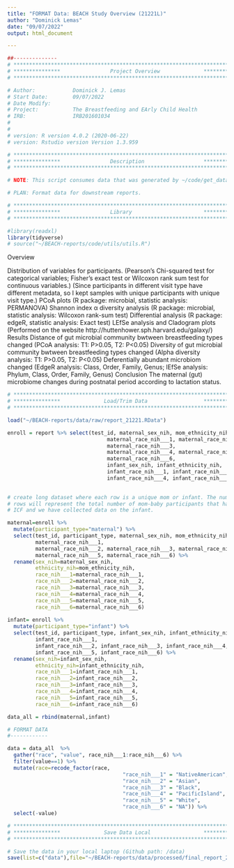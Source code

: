 ```yaml
---
title: "FORMAT Data: BEACH Study Overview (21221L)"
author: "Dominick Lemas"
date: "09/07/2022"
output: html_document

---
```


```r
##-------------- 
# **************************************************************************** #
# ***************                Project Overview              *************** #
# **************************************************************************** #

# Author:            Dominick J. Lemas
# Start Date:        09/07/2022 
# Date Modify:       
# Project:           The Breastfeeding and EArly Child Health
# IRB:               IRB201601034
#                   
#
# version: R version 4.0.2 (2020-06-22)
# version: Rstudio version Version 1.3.959 

# **************************************************************************** #
# ***************                Description                   *************** #
# **************************************************************************** #

# NOTE: This script consumes data that was generated by ~/code/get_data/get_reportData_21221.Rmd

# PLAN: Format data for downstream reports.

```


```r

# **************************************************************************** #
# ***************                Library                       *************** #
# **************************************************************************** #

#library(readxl)
library(tidyverse)
# source("~/BEACH-reports/code/utils/utils.R")

```


Overview

Distribution of variables for participants. (Pearson’s Chi-squared test for categorical variables; Fisher’s exact test or Wilcoxon rank sum test for continuous variables.)
(Since participants in different visit type have different metadata, so I kept samples with unique participants with unique visit type.)
PCoA plots (R package: microbial, statistic analysis: PERMANOVA)
Shannon index α diversity analysis (R package: microbial, statistic analysis: Wilcoxon rank-sum test)
Differential analysis (R package: edgeR, statistic analysis: Exact test)
LEfSe analysis and Cladogram plots (Performed on the website http://huttenhower.sph.harvard.edu/galaxy/)
Results
Distance of gut microbial community bwtween breastfeeding types changed (PCoA analysis: T1: P>0.05, T2: P<0.05)
Diversity of gut microbial community bwtween breastfeeding types changed (Alpha diversity analysis: T1: P>0.05, T2: P<0.05)
Deferentially abundant microbiom changed (EdgeR analysis: Class, Order, Family, Genus; lEfSe analysis: Phylum, Class, Order, Family, Genus)
Conclusion
The maternal (gut) microbiome changes during postnatal period according to lactation status.



```r

# **************************************************************************** #
# ***************              Load/Trim Data                  *************** #
# **************************************************************************** #

load("~/BEACH-reports/data/raw/report_21221.RData")

enroll = report %>% select(test_id, maternal_sex_nih, mom_ethnicity_nih, 
                                maternal_race_nih___1, maternal_race_nih___2,
                                maternal_race_nih___3,
                                maternal_race_nih___4, maternal_race_nih___5, 
                                maternal_race_nih___6,
                                infant_sex_nih, infant_ethnicity_nih,  
                                infant_race_nih___1, infant_race_nih___2, infant_race_nih___3,
                                infant_race_nih___4, infant_race_nih___5, infant_race_nih___6)
  

```

```r

# create long dataset where each row is a unique mom or infant. The number of 
# rows will represent the total number of mom-baby participants that have signed
# ICF and we have collected data on the infant. 

maternal=enroll %>%
  mutate(participant_type="maternal") %>%
  select(test_id, participant_type, maternal_sex_nih, mom_ethnicity_nih, 
         maternal_race_nih___1,
         maternal_race_nih___2, maternal_race_nih___3, maternal_race_nih___4,
         maternal_race_nih___5, maternal_race_nih___6) %>%
  rename(sex_nih=maternal_sex_nih,
         ethnicity_nih=mom_ethnicity_nih, 
         race_nih___1=maternal_race_nih___1,
         race_nih___2=maternal_race_nih___2, 
         race_nih___3=maternal_race_nih___3, 
         race_nih___4=maternal_race_nih___4,
         race_nih___5=maternal_race_nih___5, 
         race_nih___6=maternal_race_nih___6)
  
infant= enroll %>%
  mutate(participant_type="infant") %>%
  select(test_id, participant_type, infant_sex_nih, infant_ethnicity_nih, 
         infant_race_nih___1,
         infant_race_nih___2, infant_race_nih___3, infant_race_nih___4,
         infant_race_nih___5, infant_race_nih___6) %>%
  rename(sex_nih=infant_sex_nih,
         ethnicity_nih=infant_ethnicity_nih, 
         race_nih___1=infant_race_nih___1,
         race_nih___2=infant_race_nih___2, 
         race_nih___3=infant_race_nih___3, 
         race_nih___4=infant_race_nih___4,
         race_nih___5=infant_race_nih___5, 
         race_nih___6=infant_race_nih___6)

data_all = rbind(maternal,infant)

```


```r

# FORMAT DATA
#------------

data = data_all  %>% 
  gather("race", "value", race_nih___1:race_nih___6) %>%
  filter(value==1) %>%
  mutate(race=recode_factor(race,
                                     "race_nih___1" = "NativeAmerican", 
                                     "race_nih___2" = "Asian", 
                                     "race_nih___3" = "Black", 
                                     "race_nih___4" = "PacificIsland", 
                                     "race_nih___5" = "White",
                                     "race_nih___6" = "NA")) %>%
  select(-value) 


```



```r

# **************************************************************************** #
# ***************              Save Data Local                 *************** #
# **************************************************************************** #

# Save the data in your local laptop (Github path: /data)
save(list=c("data"),file="~/BEACH-reports/data/processed/final_report_21221.RData")

```


